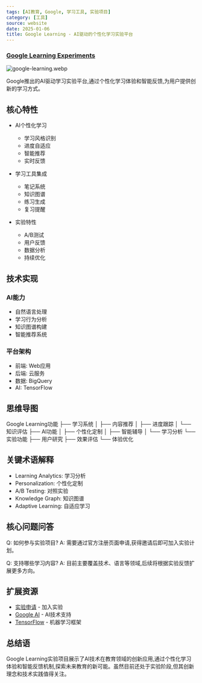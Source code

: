 ```yaml
---
tags: [AI教育, Google, 学习工具, 实验项目]
category: [工具]
source: website
date: 2025-01-06
title: Google Learning - AI驱动的个性化学习实验平台
---
```


### [Google Learning Experiments](https://learning.google.com/experiments/learn-about/signup)

![google-learning.webp](https://img.mengpeng.tech/i/2025/01/15/67874786e045d.webp)

Google推出的AI驱动学习实验平台,通过个性化学习体验和智能反馈,为用户提供创新的学习方式。

## 核心特性

- AI个性化学习
  - 学习风格识别
  - 进度自适应
  - 智能推荐
  - 实时反馈
  
- 学习工具集成
  - 笔记系统
  - 知识图谱
  - 练习生成
  - 复习提醒
  
- 实验特性
  - A/B测试
  - 用户反馈
  - 数据分析
  - 持续优化

## 技术实现

### AI能力
- 自然语言处理
- 学习行为分析
- 知识图谱构建
- 智能推荐系统

### 平台架构
- 前端: Web应用
- 后端: 云服务
- 数据: BigQuery
- AI: TensorFlow

## 思维导图
Google Learning功能
├── 学习系统
│   ├── 内容推荐
│   ├── 进度跟踪
│   └── 知识评估
├── AI功能
│   ├── 个性化定制
│   ├── 智能辅导
│   └── 学习分析
└── 实验功能
    ├── 用户研究
    ├── 效果评估
    └── 体验优化

## 关键术语解释

- Learning Analytics: 学习分析
- Personalization: 个性化定制
- A/B Testing: 对照实验
- Knowledge Graph: 知识图谱
- Adaptive Learning: 自适应学习

## 核心问题问答

Q: 如何参与实验项目?
A: 需要通过官方注册页面申请,获得邀请后即可加入实验计划。

Q: 支持哪些学习内容?
A: 目前主要覆盖技术、语言等领域,后续将根据实验反馈扩展更多方向。

## 扩展资源

- [实验申请](https://learning.google.com/experiments/learn-about/signup) - 加入实验
- [Google AI](https://ai.google/) - AI技术支持
- [TensorFlow](https://www.tensorflow.org/) - 机器学习框架

## 总结语

Google Learning实验项目展示了AI技术在教育领域的创新应用,通过个性化学习体验和智能反馈机制,探索未来教育的新可能。虽然目前还处于实验阶段,但其创新理念和技术实践值得关注。 